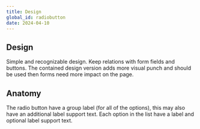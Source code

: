 ```yaml
---
title: Design
global_id: radiobutton
date: 2024-04-10
---
```


## Design
Simple and recognizable design. Keep relations with form fields and buttons. The contained design version adds more visual punch and should be used then forms need more impact on the page. 

## Anatomy
The radio button have a group label (for all of the options), this may also have an additional label support text. Each option in the list have a label and optional label support text.

<Figma node="1337-5622" caption="The anatomy of the radio button" />